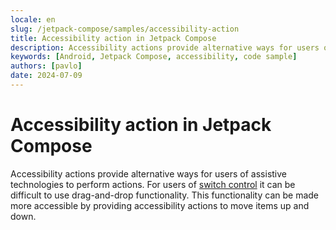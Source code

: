 ```yaml
---
locale: en
slug: /jetpack-compose/samples/accessibility-action
title: Accessibility action in Jetpack Compose
description: Accessibility actions provide alternative ways for users of assistive technologies to perform actions.
keywords: [Android, Jetpack Compose, accessibility, code sample]
authors: [pavlo]
date: 2024-07-09
---
```


# Accessibility action in Jetpack Compose

Accessibility actions provide alternative ways for users of assistive technologies to perform actions. For users of [switch control](https://appt.org/en/docs/ios/features/switch-control) it can be difficult to use drag-and-drop functionality. This functionality can be made more accessible by providing accessibility actions to move items up and down.

<CodeSample id="accessibility-action" platform="compose" locale="en"/>
